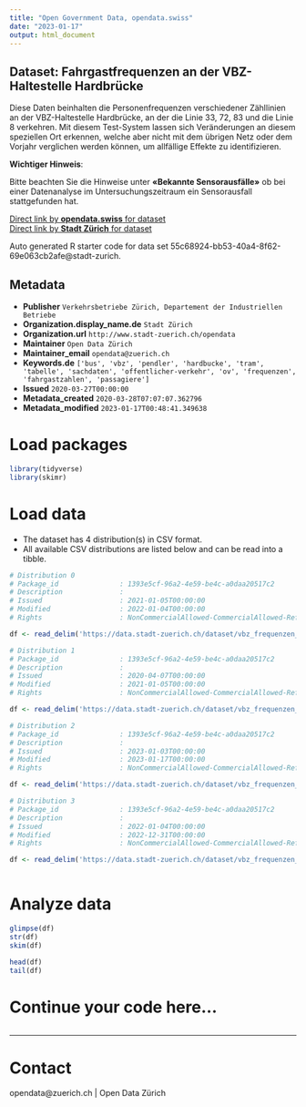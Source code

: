 ```yaml
---
title: "Open Government Data, opendata.swiss"
date: "2023-01-17"
output: html_document
---
```


## Dataset: Fahrgastfrequenzen an der VBZ-Haltestelle Hardbrücke

Diese Daten beinhalten die Personenfrequenzen verschiedener Zähllinien an der VBZ-Haltestelle Hardbrücke, an der die Linie 33, 72, 83 und die Linie 8 verkehren.
Mit diesem Test-System lassen sich Veränderungen an diesem speziellen Ort erkennen, welche aber nicht mit dem übrigen Netz oder dem Vorjahr verglichen werden können, um allfällige Effekte zu identifizieren.

**Wichtiger Hinweis**: 

Bitte beachten Sie die Hinweise unter **«Bekannte Sensorausfälle»** ob bei einer Datenanalyse im Untersuchungszeitraum ein Sensorausfall stattgefunden hat.

[Direct link by **opendata.swiss** for dataset](https://opendata.swiss/de/dataset/fahrgastfrequenzen-an-der-vbz-haltestelle-hardbrucke)<br>
[Direct link by **Stadt Zürich** for dataset](https://data.stadt-zuerich.ch/dataset/vbz_frequenzen_hardbruecke)

Auto generated R starter code for data set 55c68924-bb53-40a4-8f62-69e063cb2afe@stadt-zurich.

## Metadata

- **Publisher** `Verkehrsbetriebe Zürich, Departement der Industriellen Betriebe`
- **Organization.display_name.de** `Stadt Zürich`
- **Organization.url** `http://www.stadt-zuerich.ch/opendata`
- **Maintainer** `Open Data Zürich`
- **Maintainer_email** `opendata@zuerich.ch`
- **Keywords.de** `['bus', 'vbz', 'pendler', 'hardbucke', 'tram', 'tabelle', 'sachdaten', 'offentlicher-verkehr', 'ov', 'frequenzen', 'fahrgastzahlen', 'passagiere']`
- **Issued** `2020-03-27T00:00:00`
- **Metadata_created** `2020-03-28T07:07:07.362796`
- **Metadata_modified** `2023-01-17T00:48:41.349638`


# Load packages

```r

library(tidyverse)
library(skimr)

```

# Load data

-   The dataset has 4 distribution(s) in CSV format.
-   All available CSV distributions are listed below and can be read into a tibble.

```r

# Distribution 0
# Package_id               : 1393e5cf-96a2-4e59-be4c-a0daa20517c2
# Description              : 
# Issued                   : 2021-01-05T00:00:00
# Modified                 : 2022-01-04T00:00:00
# Rights                   : NonCommercialAllowed-CommercialAllowed-ReferenceNotRequired

df <- read_delim('https://data.stadt-zuerich.ch/dataset/vbz_frequenzen_hardbruecke/download/frequenzen_hardbruecke_2021.csv')

# Distribution 1
# Package_id               : 1393e5cf-96a2-4e59-be4c-a0daa20517c2
# Description              : 
# Issued                   : 2020-04-07T00:00:00
# Modified                 : 2021-01-05T00:00:00
# Rights                   : NonCommercialAllowed-CommercialAllowed-ReferenceNotRequired

df <- read_delim('https://data.stadt-zuerich.ch/dataset/vbz_frequenzen_hardbruecke/download/frequenzen_hardbruecke_2020.csv')

# Distribution 2
# Package_id               : 1393e5cf-96a2-4e59-be4c-a0daa20517c2
# Description              : 
# Issued                   : 2023-01-03T00:00:00
# Modified                 : 2023-01-17T00:00:00
# Rights                   : NonCommercialAllowed-CommercialAllowed-ReferenceNotRequired

df <- read_delim('https://data.stadt-zuerich.ch/dataset/vbz_frequenzen_hardbruecke/download/frequenzen_hardbruecke_2023.csv')

# Distribution 3
# Package_id               : 1393e5cf-96a2-4e59-be4c-a0daa20517c2
# Description              : 
# Issued                   : 2022-01-04T00:00:00
# Modified                 : 2022-12-31T00:00:00
# Rights                   : NonCommercialAllowed-CommercialAllowed-ReferenceNotRequired

df <- read_delim('https://data.stadt-zuerich.ch/dataset/vbz_frequenzen_hardbruecke/download/frequenzen_hardbruecke_2022.csv')



```

# Analyze data

```r

glimpse(df)
str(df)
skim(df)

head(df)
tail(df)

```

# Continue your code here...

```r

```

------------------------------------------------------------------------

# Contact

opendata@zuerich.ch | Open Data Zürich
